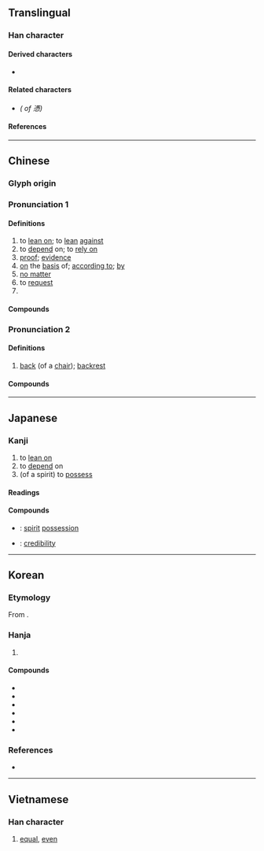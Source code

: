 {{also|凭|凴}}
{{character info}}
==Translingual==

===Han character===
{{Han char|rn=61|rad=心|as=12|sn=16|four=31332|canj=IFP|ids=⿱馮心}}

====Derived characters====
* {{l|mul|[[𧂋]]}}

====Related characters====
* {{l|mul|[[凭]]}} ''({{w|Simplified form}} of 憑)''

====References====
{{Han ref|kx=0402.160|dkj=11210|dj=0742.180|hdz=42351.020|uh=6191}}

----

==Chinese==

===Glyph origin===
{{Han etym}}

===Pronunciation 1===
{{zh-forms|s=凭|alt=凴}}
{{zh-pron
|m=píng
|c=pang4,bang6
|h=pfs=phìn
|j=bing2
|md=bìng
|mn=pîn/pêng
|mn_note=pîn - vernacular; pêng - literary
|mn-t=pêng5
|w=
|mc=y
|oc=y
|cat=v,n,prep,conj
}}

====Definitions====
{{zh-hanzi}}

# to [[lean on]]; to [[lean]] [[against]]
# to [[depend]] on; to [[rely on]]
# [[proof]]; [[evidence]]
# [[on]] the [[basis]] of; [[according to]]; [[by]]
# [[no matter]]
# to [[request]]
# {{zh-alt-form|馮|to [[wade]] [[across]] a [[river]]}}

====Compounds====
{{zh-der|依憑|各憑本事|任憑|專賣憑證|單憑|執憑文帖|口說無憑|受益憑證|公憑|債權憑證|不足為憑|憑空|憑桌|憑信|憑心|憑脈|憑肩|文憑|憑照|憑陵|憑媒說合|憑險|憑弔|憑藉|憑準|憑闌|憑著|憑山俯海|憑驗|憑高|憑虛|戴憑重席|憑准|憑噫|憑虛構象|憑倚|空口無憑|憑高望遠|真憑實據|憑票|憑河暴虎|憑欄|有證為憑|戴憑奪席|憑眺|憑仗|憑券|憑軾|憑單|狐憑鼠伏|憑據|無憑|憑良心說|憑借|憑摺|白憑無故|憑空杜撰|憑依|憑證|憑恃|憑空捏造|憑虛公子|有憑有據|聽憑尊便|聽憑|鼠憑社貴}}

{{zh-cat|Intermediate}}

===Pronunciation 2===
{{zh-forms|s=凭|alt=屏,拼}}
{{zh-pron
|c=peng1
|cat=n
}}

====Definitions====
{{zh-hanzi}} {{tlb|zh|Cantonese}}

# [[back]] (of a [[chair]]); [[backrest]]

====Compounds====
{{zh-der|挨憑椅|椅憑|凳憑}}

{{zh-cat|Intermediate}}

----

==Japanese==

===Kanji===
{{ja-kanji|grade=|rs=心12}}

# to [[lean on]]
# to [[depend]] on
# (of a spirit) to [[possess]]

====Readings====
{{ja-readings
|goon=びょう
|kanon=ひょう
|kun=よ-る, たの-む, つ-く
}}

====Compounds====
* {{ja-r|憑依|ひょうい}}: [[spirit]] [[possession]]
* {{ja-r|信憑性|しんぴょうせい}}: [[credibility]]

----

==Korean==

===Etymology===
From {{der|ko|ltc|-}} {{ltc-l|憑|id=1}}.

===Hanja===
{{ko-hanja|기대다|기댈|빙}}

# {{hanja form of|빙|[[lean]]}}

====Compounds====
{{top3}}
* {{ko-l|빙자|[[reliance]]; [[excuse]]|憑藉}}
* {{ko-l|증빙|[[evidence]]; [[proof]]|證憑}}
* {{ko-l|빙의|[[spirit]] [[possession]]|憑依}}
* {{ko-l|빙거|[[evidence]]; [[proof]]|憑據}}
* {{ko-l|신빙|[[credence]]|信憑}}
* {{ko-l|신빙성|[[credibility]]|信憑性}}
{{bottom}}

===References===
* {{R:hanjadoc|3682}}

----

==Vietnamese==

===Han character===
{{vi-readings|reading=bằng|rs=心12}}

# [[equal]], [[even]]